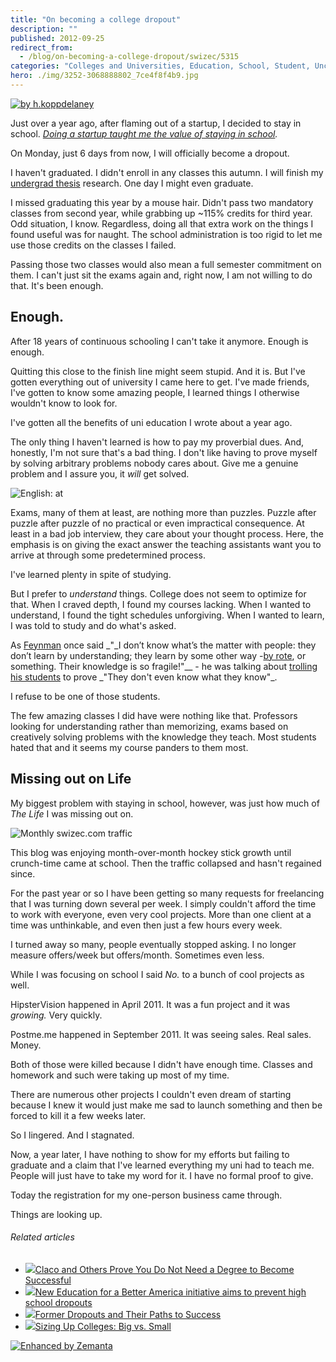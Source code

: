 ```yaml
---
title: "On becoming a college dropout"
description: ""
published: 2012-09-25
redirect_from:
  - /blog/on-becoming-a-college-dropout/swizec/5315
categories: "Colleges and Universities, Education, School, Student, Uncategorized"
hero: ./img/3252-3068888802_7ce4f8f4b9.jpg
---
```


[![by h.koppdelaney](./img/3252-3068888802_7ce4f8f4b9.jpg "by h.koppdelaney")](http://www.flickr.com/photos/h-k-d/3068888802/sizes/m/in/photostream/)

Just over a year ago, after flaming out of a startup, I decided to stay in school. _[Doing a startup taught me the value of staying in school](https://swizec.com/blog/doing-a-startup-taught-me-the-value-of-staying-in-school/)._

On Monday, just 6 days from now, I will officially become a dropout.

I haven't graduated. I didn't enroll in any classes this autumn. I will finish my [undergrad thesis](http://swizec.github.com/Le-Thesis/) research. One day I might even graduate.

I missed graduating this year by a mouse hair. Didn't pass two mandatory classes from second year, while grabbing up ~115% credits for third year. Odd situation, I know. Regardless, doing all that extra work on the things I found useful was for naught. The school administration is too rigid to let me use those credits on the classes I failed.

Passing those two classes would also mean a full semester commitment on them. I can't just sit the exams again and, right now, I am not willing to do that. It's been enough.

## Enough.

After 18 years of continuous schooling I can't take it anymore. Enough is enough.

Quitting this close to the finish line might seem stupid. And it is. But I've gotten everything out of university I came here to get. I've made friends, I've gotten to know some amazing people, I learned things I otherwise wouldn't know to look for.

I've gotten all the benefits of uni education I wrote about a year ago.

The only thing I haven't learned is how to pay my proverbial dues. And, honestly, I'm not sure that's a bad thing. I don't like having to prove myself by solving arbitrary problems nobody cares about. Give me a genuine problem and I assure you, it _will_ get solved.

![English: at](https://upload.wikimedia.org/wikipedia/commons/thumb/5/50/Richard_Feynman_-_Fermilab.jpg/300px-Richard_Feynman_-_Fermilab.jpg "English: at")

Exams, many of them at least, are nothing more than puzzles. Puzzle after puzzle after puzzle of no practical or even impractical consequence. At least in a bad job interview, they care about your thought process. Here, the emphasis is on giving the exact answer the teaching assistants want you to arrive at through some predetermined process.

I've learned plenty in spite of studying.

But I prefer to _understand_ things. College does not seem to optimize for that. When I craved depth, I found my courses lacking. When I wanted to understand, I found the tight schedules unforgiving. When I wanted to learn, I was told to study and do what's asked.

As [Feynman](http://en.wikipedia.org/wiki/Richard_Feynman "Richard Feynman") once said _"\_I don’t know what’s the matter with people: they don’t learn by understanding; they learn by some other way -[by rote](http://en.wikipedia.org/wiki/Rote_learning "Rote learning"), or something. Their knowledge is so fragile!"\_\_ - he was talking about [trolling his students](http://philogb.github.com/notes/learning-by-understanding/) to prove _"They don't even know what they know"\_.

I refuse to be one of those students.

The few amazing classes I did have were nothing like that. Professors looking for understanding rather than memorizing, exams based on creatively solving problems with the knowledge they teach. Most students hated that and it seems my course panders to them most.

## Missing out on Life

My biggest problem with staying in school, however, was just how much of _The Life_ I was missing out on.

![Monthly swizec.com traffic](https://swizec.com/wp-content/uploads/2012/09/Screen-Shot-2012-09-25-at-12.43.58-PM.png "Monthly swizec.com traffic")

This blog was enjoying month-over-month hockey stick growth until crunch-time came at school. Then the traffic collapsed and hasn't regained since.

For the past year or so I have been getting so many requests for freelancing that I was turning down several per week. I simply couldn't afford the time to work with everyone, even very cool projects. More than one client at a time was unthinkable, and even then just a few hours every week.

I turned away so many, people eventually stopped asking. I no longer measure offers/week but offers/month. Sometimes even less.

While I was focusing on school I said _No._ to a bunch of cool projects as well.

HipsterVision happened in April 2011. It was a fun project and it was _growing._ Very quickly.

Postme.me happened in September 2011. It was seeing sales. Real sales. Money.

Both of those were killed because I didn't have enough time. Classes and homework and such were taking up most of my time.

There are numerous other projects I couldn't even dream of starting because I knew it would just make me sad to launch something and then be forced to kill it a few weeks later.

So I lingered. And I stagnated.

Now, a year later, I have nothing to show for my efforts but failing to graduate and a claim that I've learned everything my uni had to teach me. People will just have to take my word for it. I have no formal proof to give.

Today the registration for my one-person business came through.

Things are looking up.

###### Related articles

- [![](https://i.zemanta.com/112041916_80_80.jpg)](http://www.hackcollege.com/blog/2012/09/13/claco-and-others-prove-you-do-not-need-a-degree-to-become-successful.html)[Claco and Others Prove You Do Not Need a Degree to Become Successful](http://www.hackcollege.com/blog/2012/09/13/claco-and-others-prove-you-do-not-need-a-degree-to-become-successful.html)
- [![](https://i.zemanta.com/noimg_61_80_80.jpg)](http://thegrio.com/2012/09/24/new-education-for-a-better-america-initiative-aims-to-prevent-high-school-dropouts/)[New Education for a Better America initiative aims to prevent high school dropouts](http://thegrio.com/2012/09/24/new-education-for-a-better-america-initiative-aims-to-prevent-high-school-dropouts/)
- [![](https://i.zemanta.com/noimg_93_80_80.jpg)](http://www.pbs.org/newshour/rundown/2012/09/high-school-dropouts-lessons-learned.html)[Former Dropouts and Their Paths to Success](http://www.pbs.org/newshour/rundown/2012/09/high-school-dropouts-lessons-learned.html)
- [![](https://i.zemanta.com/93646090_80_80.jpg)](https://bigfuture.collegeboard.org/find-colleges/how-to-find-your-college-fit/sizing-up-colleges-big-vs-small?_escaped_fragment_=tag)[Sizing Up Colleges: Big vs. Small](https://bigfuture.collegeboard.org/find-colleges/how-to-find-your-college-fit/sizing-up-colleges-big-vs-small?_escaped_fragment_=tag)

[![Enhanced by Zemanta](https://img.zemanta.com/zemified_e.png?x-id=f34efd35-48dc-4bcd-93e0-d798f1b756e6)](http://www.zemanta.com/?px "Enhanced by Zemanta")
